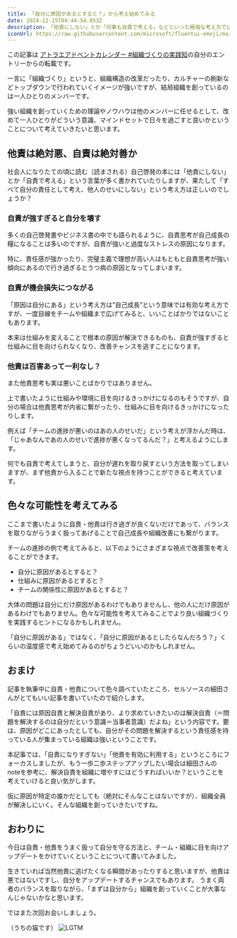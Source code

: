 ```yaml
---
title: 「自分に原因があるとすると？」から考え始めてみる
date: 2024-12-15T04:44:54.853Z
description: 「他責にしない」とか「何事も自責で考える」などといった極端な考え方ではなく、原因の所在にも疑ってかかることで適切に対処しながらマインドセットをアップデートしていく方法について考えます。
iconUrl: https://raw.githubusercontent.com/microsoft/fluentui-emoji/main/assets/Thinking%20face/Flat/thinking_face_flat.svg
---
```



この記事は [アトラエアドベントカレンダー #組織づくりの実践知]()の自分のエントリーからの転載です。

一言に「組織づくり」というと、組織構造の改革だったり、カルチャーの刷新などトップダウンで行われていくイメージが強いですが、結局組織を創っているのは一人ひとりのメンバーです。

強い組織を創っていくための理論やノウハウは他のメンバーに任せるとして、改めて一人ひとりがどういう意識、マインドセットで日々を過ごすと良いかということについて考えていきたいと思います。

## 他責は絶対悪、自責は絶対善か

社会人になりたての頃に読む（読まされる）自己啓発の本には「他責にしない」とか「自責で考える」という言葉が多く書かれていたりしますが、果たして「すべて自分の責任として考え、他人のせいにしない」という考え方は正しいのでしょうか？

### 自責が強すぎると自分を壊す

多くの自己啓発書やビジネス書の中でも語られるように、自責思考が自己成長の糧になることは多いのですが、自責が強いと過度なストレスの原因になります。

特に、責任感が強かったり、完璧主義で理想が高い人はもともと自責思考が強い傾向にあるので行き過ぎるとうつ病の原因となってしまいます。

<ExternalOgp url="https://www.awarefy.com/coglabo/post/Self-responsible_thinking"/>

### 自責が機会損失につながる

「原因は自分にある」という考え方は”自己成長”という意味では有効な考え方ですが、一度目線をチームや組織まで広げてみると、いいことばかりではないこともあります。

本来は仕組みを変えることで根本の原因が解決できるものも、自責が強すぎると仕組みに目を向けられなくなり、改善チャンスを逃すことになります。

### 他責は百害あって一利なし？

また他責思考も実は悪いことばかりではありません。

上で書いたように仕組みや環境に目を向けるきっかけになるのもそうですが、自分の場合は他責思考が内省に繋がったり、仕組みに目を向けるきっかけになったりします。

例えば「チームの進捗が悪いのはあの人のせいだ」という考えが浮かんだ時は、「じゃあなんであの人のせいで進捗が悪くなってるんだ？」と考えるようにします。

何でも自責で考えてしまうと、自分が遅れを取り戻すという方法を取ってしまいますが、まず他責から入ることで新たな視点を持つことができると考えています。

## 色々な可能性を考えてみる

ここまで書いたように自責・他責は行き過ぎが良くないだけであって、バランスを取りながらうまく扱ってあげることで自己成長や組織改善にも繋がります。

チームの進捗の例で考えてみると、以下のようにさまざまな視点で改善策を考えることができます。

- 自分に原因があるとすると？
- 仕組みに原因があるとすると？
- チームの関係性に原因があるとすると？

大体の問題は自分にだけ原因があるわけでもありませんし、他の人にだけ原因があるわけでもありません。色々な可能性を考えてみることでより良い組織づくりを実践するヒントになるかもしれません。

「自分に原因がある」ではなく、「自分に原因があるとしたらなんだろう？」くらいの温度感で考え始めてみるのがちょうどいいのかもしれません。


## おまけ

記事を執筆中に自責・他責について色々調べていたところ、セルソースの細田さんがとてもいい記事を書いていたので紹介します。

<ExternalOgp url="https://note.com/hikarinosuke/n/nb54eecf52307"/>

「自責には原因自責と解決自責があり、より求めていきたいのは解決自責（＝問題を解決するのは自分だという意識＝当事者意識）だよね」という内容です。要は、原因がどこにあったとしても、自分がその問題を解決するという責任感を持っている人が集まっている組織は強いということです。

本記事では、「自責になりすぎない」「他責を有効に利用する」というところにフォーカスしましたが、もう一歩二歩ステップアップしたい場合は細田さんのnoteを参考に、解決自責を組織に増やすにはどうすればいいか？ということを考えていけると良い気がします。

仮に原因が特定の誰かだとしても（絶対にそんなことはないですが）、組織全員が解決しにいく。そんな組織を創っていきたいですね。

## おわりに

今日は自責・他責をうまく扱って自分を守る方法と、チーム・組織に目を向けアップデートをかけていくということについて書いてみました。

生きていれば当然他責に逃げたくなる瞬間があったりすると思いますが、他責は悪ではないですし、自分をアップデートするチャンスでもあります。
うまく両者のバランスを取りながら、「まずは自分から」組織を創っていくことが大事なんじゃないかなと思います。

ではまた次回お会いしましょう。

（うちの猫です）
![LGTM](https://images.ctfassets.net/rd8mwctho8md/1Xequdn26SiRvdRllXGCx1/d3fd577cea36f9becba01b591e3cebc4/DSC_0684.webp?w=540&h=540&q=80&fm=webp)